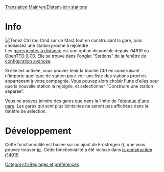 [[Translation:Main/en/Distant-join stations]]
{{en/-}}
[[Category:fr/Réglages et préférences]]
=Info=
[[File:en/distant-join.png|thumb|Tenez Ctrl (ou Cmd sur un Mac) tout en construisant la gare, puis choisissez une station proche à rejoindre]]
Les [[Main/fr/Gares jointes à distance|gares jointes à distance]] est une option disponible depuis r14919 ou [[Main/fr/OpenTTD 0.7.0|OpenTTD 0.7.0]].
Elle se trouve dans l'onglet "Stations" de la fenêtre de [[Main/fr/Options avancées|configuration avancée]].

Si elle est activée, vous pouvez tenir la touche Ctrl en construisant n'importe quel type de station pour voir une liste des stations proches appartenant à votre compagnie. Vous pouvez alors choisir l'une d'elles pour que la nouvelle station la rejoigne, et sélectionner "Construire une station séparée".

Vous ne pouvez joindre des gares que dans la limite de l'[[Main/fr/Changer l'étendue d'une gare|étendue d'une gare]]. Les gares qui sont plus lointaines ne seront pas affichées dans la fenêtre de sélection.

=Développement=
Cette fonctionnalité est basée sur un ajout de Frostregen ({{en/Flyspray|2291}}), que vous pouvez trouver [http://www.tt-forums.net/viewtopic.php?f=33&t=30960 ici]. Cette fonctionnalité a été incluse dans [http://hg.openttd.org/openttd/trunk.hg/rev/a469f573bfaa la construction r14919].